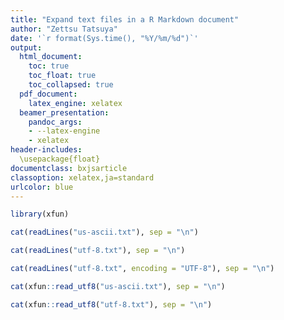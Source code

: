 ---
title: "Expand text files in a R Markdown document"
author: "Zettsu Tatsuya"
date: '`r format(Sys.time(), "%Y/%m/%d")`'
output:
  html_document:
    toc: true
    toc_float: true
    toc_collapsed: true
  pdf_document:
    latex_engine: xelatex
  beamer_presentation:
    pandoc_args:
    - --latex-engine
    - xelatex
header-includes:
  \usepackage{float}
documentclass: bxjsarticle
classoption: xelatex,ja=standard
urlcolor: blue
---

```{r setup_r_packages, include=FALSE}
library(xfun)
```

```{r readLines_us_ascii, comment="", echo=FALSE}
cat(readLines("us-ascii.txt"), sep = "\n")
```

```{r readLines_utf_8, comment="", echo=FALSE, error=TRUE}
cat(readLines("utf-8.txt"), sep = "\n")
```

```{r readLines_utf_8_with_encoding, comment="", echo=FALSE}
cat(readLines("utf-8.txt", encoding = "UTF-8"), sep = "\n")
```

```{r read_utf8_us_ascii, echo=FALSE, comment=""}
cat(xfun::read_utf8("us-ascii.txt"), sep = "\n")
```

```{r read_utf8, echo=FALSE, comment=""}
cat(xfun::read_utf8("utf-8.txt"), sep = "\n")
```
